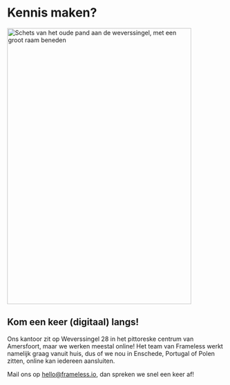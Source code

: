 
# Kennis maken?

<Image
  loading="lazy"
  src="https://raw.githubusercontent.com/frameless/website/assets/weverssingel-2.webp"
  alt="Schets van het oude pand aan de weverssingel, met een groot raam beneden"
  height="640"
  width="426"
/>

## Kom een keer (digitaal) langs!

Ons kantoor zit op Weverssingel 28 in het pittoreske centrum van Amersfoort, maar we werken meestal online! Het team van Frameless werkt namelijk graag vanuit huis, dus of we nou in Enschede, Portugal of Polen zitten, online kan iedereen aansluiten.

Mail ons op [hello@frameless.io](mailto:hello@frameless.io), dan spreken we snel een keer af!
